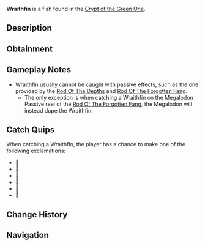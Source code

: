 {{FishInfobox
|image          = Wraithfin.png
|rarity         = Limited
|sea            = First Sea
|location       = [[Crypt]]
|sublocation    = 
|sources        = Fishing Rod
|nopassive      = 1
|radar_location = 
|xp             = 80
|weather        = 
|time           = 
|season         = 
|bait           = 
|base_weight    = 5
|base_value     = 110
|weight_range   = 4
|base_chance    = 60
|base_resil     = 70
}}
'''Wraithfin''' is a {{Rarity|Limited}} fish found in the [[Crypt of the Green One]].

== Description ==
{{Description|🎶|Bestiary Entry}}

== Obtainment ==
{{Fish Availability|
Crypt of the Green One
|top_rods      = 
Flimsy Rod\94687.5\89062.5
|recommended   = 
}}

== Gameplay Notes ==
* Wraithfin usually cannot be caught with passive effects, such as the one provided by the [[Rod Of The Depths]] and [[Rod Of The Forgotten Fang]].
** The only exception is when catching a Wraithfin on the Megalodon Passive reel of the [[Rod Of The Forgotten Fang]], the Megalodon will instead dupe the Wraithfin.

== Catch Quips ==
When catching a Wraithfin, the player has a chance to make one of the following exclamations:
* 🎵
* 🎼
* 🎹
* 🎺
* 🎸
* 🎷

== Change History ==
{{Change History|{{subst:Current Version}}}}

== Navigation ==
{{Fish Navbox|Crypt}}